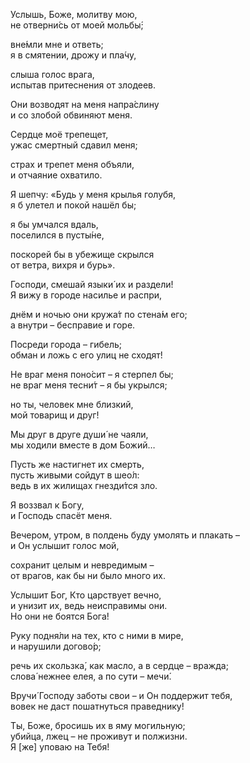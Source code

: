 Услышь, Боже, молитву мою,  
не отверни́сь от моей мольбы́;

вне́мли мне и ответь;  
я в смятении, дрожу и пла́чу,

слыша голос врага,  
испытав притеснения от злодеев.

Они возводят на меня напра́слину  
и со злобой обвиняют меня.

Сердце моё трепещет,  
ужас смертный сдавил меня;

страх и трепет меня объяли,  
и отчаяние охватило.

Я шепчу: «Будь у меня крылья голубя,  
я б улетел и покой нашёл бы;

я бы умчался вдаль,  
поселился в пусты́не,

поскорей бы в убежище скрылся  
от ветра, вихря и бурь».

Господи, смешай языки́ их и раздели!  
Я вижу в городе насилье и распри,

днём и ночью они кружа́т по стена́м его;  
а внутри – бесправие и горе.

Посреди города – гибель;  
обман и ложь с его улиц не сходят!

Не враг меня поно́сит – я стерпел бы;  
не враг меня тесни́т – я бы укрылся;

но ты, человек мне близкий,  
мой товарищ и друг!

Мы друг в друге души́ не чаяли,  
мы ходили вместе в дом Божий…

Пусть же настигнет их смерть,  
пусть живыми сойдут в шео́л:  
ведь в их жилищах гнезди́тся зло.

Я воззвал к Богу,  
и Господь спасёт меня.

Вечером, утром, в полдень буду умолять и плакать –  
и Он услышит голос мой,

сохранит целым и невредимым –  
от врагов, как бы ни было много их.

Услышит Бог, Кто царствует вечно,  
и унизит их, ведь неисправимы они.  
Но они не боятся Бога!

Руку подня́ли на тех, кто с ними в мире,  
и нарушили догово́р;

речь их скользка́, как масло, а в сердце – вражда;  
слова́ нежнее елея, а по сути – мечи́.

Вручи́ Господу заботы свои – и Он поддержит тебя,  
вовек не даст пошатнуться праведнику!

Ты, Боже, бросишь их в яму могильную;  
убийца, лжец – не проживут и полжизни.  
Я <R>[</R>же<R>]</R> уповаю на Тебя!
